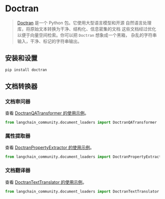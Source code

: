 # Doctran

> [Doctran](https://github.com/psychic-api/doctran) 是一个 Python 包。它使用大型语言模型和开源
> 自然语言处理库，将原始文本转换为干净、结构化、信息密集的文档
> 这些文档经过优化以便于向量空间检索。你可以把 `Doctran` 想象成一个黑箱，
> 杂乱的字符串输入，干净、标记的字符串输出。


## 安装和设置

```bash
pip install doctran
```

## 文档转换器

### 文档审问器

查看 [DoctranQATransformer 的使用示例](/docs/integrations/document_transformers/doctran_interrogate_document)。

```python
from langchain_community.document_loaders import DoctranQATransformer
```
### 属性提取器

查看 [DoctranPropertyExtractor 的使用示例](/docs/integrations/document_transformers/doctran_extract_properties)。

```python
from langchain_community.document_loaders import DoctranPropertyExtractor
```
### 文档翻译器

查看 [DoctranTextTranslator 的使用示例](/docs/integrations/document_transformers/doctran_translate_document)。

```python
from langchain_community.document_loaders import DoctranTextTranslator
```
